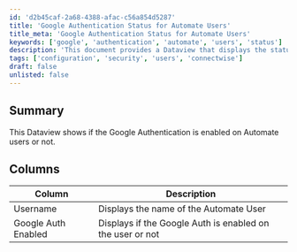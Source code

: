 ```yaml
---
id: 'd2b45caf-2a68-4388-afac-c56a854d5287'
title: 'Google Authentication Status for Automate Users'
title_meta: 'Google Authentication Status for Automate Users'
keywords: ['google', 'authentication', 'automate', 'users', 'status']
description: 'This document provides a Dataview that displays the status of Google Authentication for users in ConnectWise Automate, indicating whether it is enabled or not.'
tags: ['configuration', 'security', 'users', 'connectwise']
draft: false
unlisted: false
---
```

## Summary

This Dataview shows if the Google Authentication is enabled on Automate users or not.

## Columns

| Column                  | Description                                                      |
|------------------------|------------------------------------------------------------------|
| Username               | Displays the name of the Automate User                          |
| Google Auth Enabled     | Displays if the Google Auth is enabled on the user or not       |













